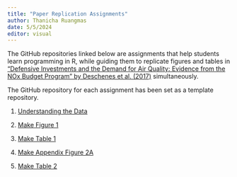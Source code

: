 ```yaml
---
title: "Paper Replication Assignments"
author: Thanicha Ruangmas
date: 5/5/2024
editor: visual
---
```


The GitHub repositories linked below are assignments that help students learn programming in R, while guiding them to replicate figures and tables in ["Defensive Investments and the Demand for Air Quality: Evidence from the NOx Budget Program" by Deschenes et al. (2017)](https://www.aeaweb.org/articles?id=10.1257/aer.20131002) simultaneously.

The GitHub repository for each assignment has been set as a template repository.

1.  [Understanding the Data](https://github.com/ruangmas/rep-asn-1)

2.  [Make Figure 1](https://github.com/ruangmas/rep-asn-2)

3.  [Make Table 1](https://github.com/ruangmas/rep-asn-3)

4.  [Make Appendix Figure 2A](https://github.com/ruangmas/rep-asn-4)

5.  [Make Table 2](https://github.com/ruangmas/rep-asn-5)
